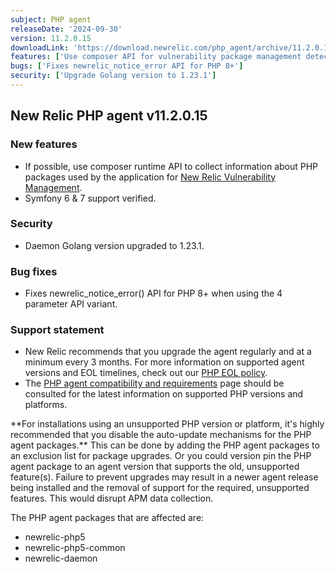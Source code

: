 ```yaml
---
subject: PHP agent
releaseDate: '2024-09-30'
version: 11.2.0.15
downloadLink: 'https://download.newrelic.com/php_agent/archive/11.2.0.15'
features: ['Use composer API for vulnerability package management detection', 'Add Symfony 6 & 7 support']
bugs: ['Fixes newrelic_notice_error API for PHP 8+']
security: ['Upgrade Golang version to 1.23.1']
---
```


## New Relic PHP agent v11.2.0.15

### New features

* If possible, use composer runtime API to collect information about PHP packages used by the application for [New Relic Vulnerability Management](https://docs.newrelic.com/docs/vulnerability-management/overview/).
* Symfony 6 & 7 support verified.

### Security

* Daemon Golang version upgraded to 1.23.1.

### Bug fixes

* Fixes newrelic_notice_error() API for PHP 8+ when using the 4 parameter API variant.

### Support statement

* New Relic recommends that you upgrade the agent regularly and at a minimum every 3 months. For more information on supported agent versions and EOL timelines, check out our [PHP EOL policy](https://docs.newrelic.com/docs/apm/agents/php-agent/getting-started/php-agent-eol-policy/).
* The [PHP agent compatibility and requirements](https://docs.newrelic.com/docs/apm/agents/php-agent/getting-started/php-agent-compatibility-requirements/) page should be consulted for the latest information on supported PHP versions and platforms.

<Callout variant="important">
  **For installations using an unsupported PHP version or platform, it's highly recommended that you disable the auto-update mechanisms for the PHP agent packages.** This can be done by adding the PHP agent packages to an exclusion list for package upgrades. Or you could version pin the PHP agent package to an agent version that supports the old, unsupported feature(s). Failure to prevent upgrades may result in a newer agent release being installed and the removal of support for the required, unsupported features. This would disrupt APM data collection.

  The PHP agent packages that are affected are:

  * newrelic-php5
  * newrelic-php5-common
  * newrelic-daemon
</Callout>
